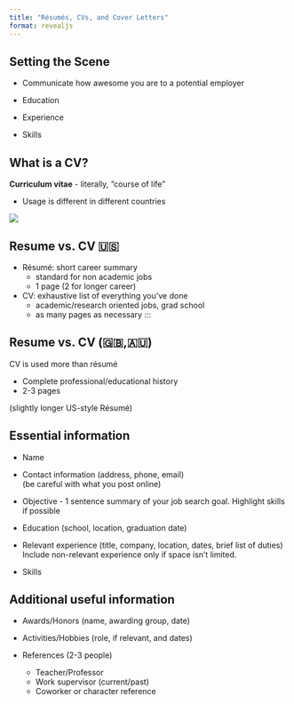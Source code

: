 ```yaml
---
title: "Résumés, CVs, and Cover Letters"
format: revealjs
---
```


## Setting the Scene

- Communicate how awesome you are to a potential employer

- Education
- Experience
- Skills

## What is a CV?

**Curriculum vitae** - literally, "course of life"

- Usage is different in different countries

![](https://upload.wikimedia.org/wikipedia/commons/e/ec/World_map_blank_without_borders.svg){fig-alt="World map"}

## Resume vs. CV 🇺🇸

- Résumé: short career summary
    - standard for non academic jobs
    - 1 page (2 for longer career)
- CV: exhaustive list of everything you've done
    - academic/research oriented jobs, grad school
    - as many pages as necessary
:::

## Resume vs. CV (🇬🇧,🇦🇺)

CV is used more than résumé

- Complete professional/educational history
- 2-3 pages

(slightly longer US-style Résumé)


## Essential information

- Name
- Contact information (address, phone, email)    
[(be careful with what you post online)]{.small}

- Objective - 1 sentence summary of your job search goal. 
[Highlight skills if possible]{.small}

- Education (school, location, graduation date)

- Relevant experience (title, company, location, dates, brief list of duties)    
[Include non-relevant experience only if space isn't limited.]{.small}

- Skills

## Additional useful information

- Awards/Honors (name, awarding group, date)

- Activities/Hobbies (role, if relevant, and dates)

- References (2-3 people)
    - Teacher/Professor
    - Work supervisor (current/past)
    - Coworker or character reference
    
